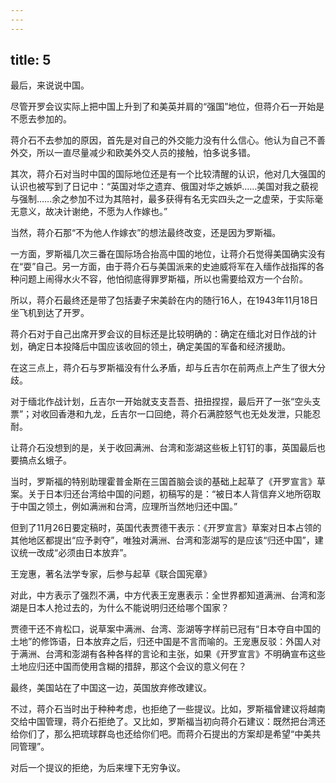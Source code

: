 ```yaml
---
---
---
```

title: 5
---



最后，来说说中国。

尽管开罗会议实际上把中国上升到了和美英并肩的“强国”地位，但蒋介石一开始是不愿去参加的。

蒋介石不去参加的原因，首先是对自己的外交能力没有什么信心。他认为自己不善外交，所以一直尽量减少和欧美外交人员的接触，怕多说多错。

其次，蒋介石对当时中国的国际地位还是有一个比较清醒的认识，他对几大强国的认识也被写到了日记中：“英国对华之遗弃、俄国对华之嫉妒……美国对我之藐视与强制……余之参加不过为其陪衬，最多获得有名无实四头之一之虚荣，于实际毫无意义，故决计谢绝，不愿为人作嫁也。”

当然，蒋介石那“不为他人作嫁衣”的想法最终改变，还是因为罗斯福。

一方面，罗斯福几次三番在国际场合抬高中国的地位，让蒋介石觉得美国确实没有在“耍”自己。另一方面，由于蒋介石与美国派来的史迪威将军在入缅作战指挥的各种问题上闹得水火不容，他怕彻底得罪罗斯福，所以也需要给双方一个台阶。

所以，蒋介石最终还是带了包括妻子宋美龄在内的随行16人，在1943年11月18日坐飞机到达了开罗。

蒋介石对于自己出席开罗会议的目标还是比较明确的：确定在缅北对日作战的计划，确定日本投降后中国应该收回的领土，确定美国的军备和经济援助。

在这三点上，蒋介石与罗斯福没有什么矛盾，却与丘吉尔在前两点上产生了很大分歧。

对于缅北作战计划，丘吉尔一开始就支支吾吾、扭扭捏捏，最后开了一张“空头支票”；对收回香港和九龙，丘吉尔一口回绝，蒋介石满腔怒气也无处发泄，只能忍耐。

让蒋介石没想到的是，关于收回满洲、台湾和澎湖这些板上钉钉的事，英国最后也要搞点幺蛾子。

当时，罗斯福的特别助理霍普金斯在三国首脑会谈的基础上起草了《开罗宣言》草案。关于日本归还台湾给中国的问题，初稿写的是：“被日本人背信弃义地所窃取于中国之领土，例如满洲和台湾，应理所当然地归还中国。”

但到了11月26日要定稿时，英国代表贾德干表示：《开罗宣言》草案对日本占领的其他地区都提出“应予剥夺”，唯独对满洲、台湾和澎湖写的是应该“归还中国”，建议统一改成“必须由日本放弃”。

王宠惠，著名法学专家，后参与起草《联合国宪章》



对此，中方表示了强烈不满，中方代表王宠惠表示：全世界都知道满洲、台湾和澎湖是日本人抢过去的，为什么不能说明归还给哪个国家？

贾德干还不肯松口，说草案中满洲、台湾、澎湖等字样前已冠有“日本夺自中国的土地”的修饰语，日本放弃之后，归还中国是不言而喻的。王宠惠反驳：外国人对于满洲、台湾和澎湖有各种各样的言论和主张，如果《开罗宣言》不明确宣布这些土地应归还中国而使用含糊的措辞，那这个会议的意义何在？

最终，美国站在了中国这一边，英国放弃修改建议。

不过，蒋介石当时出于种种考虑，也拒绝了一些提议。比如，罗斯福曾建议将越南交给中国管理，蒋介石拒绝了。又比如，罗斯福当初向蒋介石建议：既然把台湾还给你们了，那么把琉球群岛也还给你们吧。而蒋介石提出的方案却是希望“中美共同管理”。

对后一个提议的拒绝，为后来埋下无穷争议。